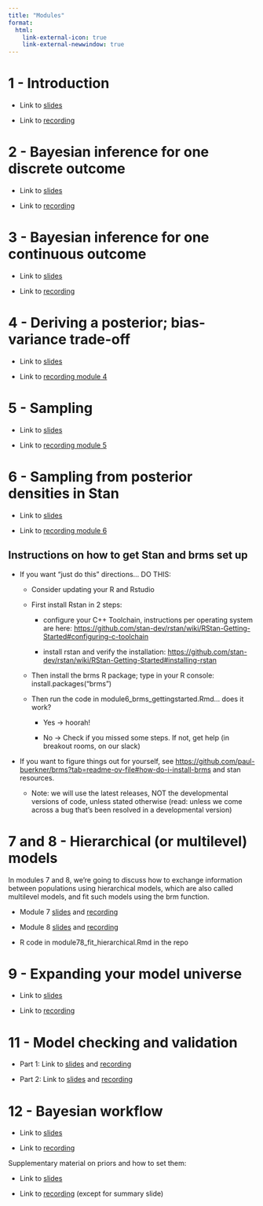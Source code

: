 ```yaml
---
title: "Modules"
format:
  html:
    link-external-icon: true
    link-external-newwindow: true
---
```


# 1 - Introduction

-   Link to [slides](https://umass-my.sharepoint.com/:b:/g/personal/lalkema_umass_edu/EamBX_Oj0AZPs5EP-UU4mXQB8TNldZ2lquLB6-lW2u5x6g)

-   Link to [recording](https://umass-my.sharepoint.com/:v:/g/personal/lalkema_umass_edu/EQXeU01m8PhAtoO-m1ImHJoB9uFc6pvl2OtUnd7HPEVekw?nav=eyJyZWZlcnJhbEluZm8iOnsicmVmZXJyYWxBcHAiOiJPbmVEcml2ZUZvckJ1c2luZXNzIiwicmVmZXJyYWxBcHBQbGF0Zm9ybSI6IldlYiIsInJlZmVycmFsTW9kZSI6InZpZXciLCJyZWZlcnJhbFZpZXciOiJNeUZpbGVzTGlua0NvcHkifX0&e=MyJKns)

# 2 - Bayesian inference for one discrete outcome

-   Link to [slides](https://umass-my.sharepoint.com/:b:/g/personal/lalkema_umass_edu/Ef9SiHIOdqtEvcFkwNcxJyQB5Ngtnqs5QD87FsGNnNWMhg?e=aU8VyT)

-   Link to [recording](https://umass-my.sharepoint.com/:v:/g/personal/lalkema_umass_edu/EZywrcAVZhpDrx8E6CZSBysBLvC_N-rdOH5M1eOimLrR8A?nav=eyJyZWZlcnJhbEluZm8iOnsicmVmZXJyYWxBcHAiOiJPbmVEcml2ZUZvckJ1c2luZXNzIiwicmVmZXJyYWxBcHBQbGF0Zm9ybSI6IldlYiIsInJlZmVycmFsTW9kZSI6InZpZXciLCJyZWZlcnJhbFZpZXciOiJNeUZpbGVzTGlua0NvcHkifX0&e=tsNxbA)

# 3 - Bayesian inference for one continuous outcome

-   Link to [slides](https://umass-my.sharepoint.com/:b:/g/personal/lalkema_umass_edu/EfFKM6AUc7ZLlvTqlzibf8gBmDTQYdSkcv-n1bBJQ5Fpeg?e=FnMWQK)

-   Link to [recording](https://umass-my.sharepoint.com/:v:/g/personal/lalkema_umass_edu/EdpMLra3ZUVAtC_UWqy2OgoBmdmUGYMfdBO2YtZxunxmNA)

# 4 - Deriving a posterior; bias-variance trade-off

-   Link to [slides](https://umass-my.sharepoint.com/:b:/g/personal/lalkema_umass_edu/EdZYMUlDKEdPqShN0AVodisBl3W84toEy8Jemx-HbXT03A?e=WcZa9R)

-   Link to [recording module 4](https://umass-my.sharepoint.com/:v:/g/personal/lalkema_umass_edu/Ec9Xo1JSNhhHmZcnulDAAtMB8ihDSXNjTdA4qhbtofZmiA?nav=eyJyZWZlcnJhbEluZm8iOnsicmVmZXJyYWxBcHAiOiJPbmVEcml2ZUZvckJ1c2luZXNzIiwicmVmZXJyYWxBcHBQbGF0Zm9ybSI6IldlYiIsInJlZmVycmFsTW9kZSI6InZpZXciLCJyZWZlcnJhbFZpZXciOiJNeUZpbGVzTGlua0NvcHkifX0&e=c1N7P0)

# 5 - Sampling

-   Link to [slides](https://umass-my.sharepoint.com/:b:/g/personal/lalkema_umass_edu/ES7fAj6xiIBOv2ps8jZbWPUBnRlgp7JRbw7QIaQ0h6uf0g?e=Kd53O0)

-   Link to [recording module 5](https://umass-my.sharepoint.com/:v:/g/personal/lalkema_umass_edu/EeLVrkVEOV1NrbJ4j-3RMt8B0rfw8TFRdL3iAV8trEnivg?nav=eyJyZWZlcnJhbEluZm8iOnsicmVmZXJyYWxBcHAiOiJPbmVEcml2ZUZvckJ1c2luZXNzIiwicmVmZXJyYWxBcHBQbGF0Zm9ybSI6IldlYiIsInJlZmVycmFsTW9kZSI6InZpZXciLCJyZWZlcnJhbFZpZXciOiJNeUZpbGVzTGlua0NvcHkifX0&e=K7ku4C)

# 6 - Sampling from posterior densities in Stan

-   Link to [slides](https://umass-my.sharepoint.com/:b:/g/personal/lalkema_umass_edu/EZb-edMTnjpApCPRXjDYY9AB6pLYnk5jZsqIyEATzaEGeA?e=vpZmAF)

-   Link to [recording module 6](https://umass-my.sharepoint.com/:v:/g/personal/lalkema_umass_edu/EY0lAsElQm9NgDo2-1BPBGcBtNckfMElA3K7Z5R41ar9rQ?nav=eyJyZWZlcnJhbEluZm8iOnsicmVmZXJyYWxBcHAiOiJPbmVEcml2ZUZvckJ1c2luZXNzIiwicmVmZXJyYWxBcHBQbGF0Zm9ybSI6IldlYiIsInJlZmVycmFsTW9kZSI6InZpZXciLCJyZWZlcnJhbFZpZXciOiJNeUZpbGVzTGlua0NvcHkifX0&e=sIVnYe)

## Instructions on how to get Stan and brms set up

-   If you want “just do this” directions… DO THIS:

    -   Consider updating your R and Rstudio

    -   First install Rstan in 2 steps:

        -   configure your C++ Toolchain, instructions per operating system are here: <https://github.com/stan-dev/rstan/wiki/RStan-Getting-Started#configuring-c-toolchain>

        -   install rstan and verify the installation: <https://github.com/stan-dev/rstan/wiki/RStan-Getting-Started#installing-rstan>

    -   Then install the brms R package; type in your R console: install.packages(“brms")

    -   Then run the code in module6_brms_gettingstarted.Rmd… does it work?

        -   Yes -\> hoorah!

        -   No -\> Check if you missed some steps. If not, get help (in breakout rooms, on our slack)

-   If you want to figure things out for yourself, see <https://github.com/paul-buerkner/brms?tab=readme-ov-file#how-do-i-install-brms> and stan resources.

    -   Note: we will use the latest releases, NOT the developmental versions of code, unless stated otherwise (read: unless we come across a bug that’s been resolved in a developmental version)

# 7 and 8 - Hierarchical (or multilevel) models

In modules 7 and 8, we're going to discuss how to exchange information between populations using hierarchical models, which are also called multilevel models, and fit such models using the brm function.

-   Module 7 [slides](https://umass-my.sharepoint.com/:b:/g/personal/lalkema_umass_edu/ERv8djoD_rdDjCy9a5ayYOQBNDZZt2nBzCCZ2otWzMJgBg?e=zNgf4T) and [recording](https://umass-my.sharepoint.com/:v:/g/personal/lalkema_umass_edu/EYH_zu8bguFNnsMel7NerxIBYwe1geB4bA9_jvviBJs7zw?nav=eyJyZWZlcnJhbEluZm8iOnsicmVmZXJyYWxBcHAiOiJPbmVEcml2ZUZvckJ1c2luZXNzIiwicmVmZXJyYWxBcHBQbGF0Zm9ybSI6IldlYiIsInJlZmVycmFsTW9kZSI6InZpZXciLCJyZWZlcnJhbFZpZXciOiJNeUZpbGVzTGlua0NvcHkifX0&e=UCLcFW)

-   Module 8 [slides](https://umass-my.sharepoint.com/:b:/g/personal/lalkema_umass_edu/EboMuHtYaJRAj3mY_jC0_lUBfY0z5jThL6JWKR9kidRO-g?e=UcKLVO) and [recording](https://umass-my.sharepoint.com/:v:/g/personal/lalkema_umass_edu/EcpihxEcPwlCpH0p2GDT2hcBtlntRxc8dtS0FkYlAWbnZA?nav=eyJyZWZlcnJhbEluZm8iOnsicmVmZXJyYWxBcHAiOiJPbmVEcml2ZUZvckJ1c2luZXNzIiwicmVmZXJyYWxBcHBQbGF0Zm9ybSI6IldlYiIsInJlZmVycmFsTW9kZSI6InZpZXciLCJyZWZlcnJhbFZpZXciOiJNeUZpbGVzTGlua0NvcHkifX0&e=Owprd0)

-   R code in module78_fit_hierarchical.Rmd in the repo

# 9 - Expanding your model universe

-   Link to [slides](https://umass-my.sharepoint.com/:b:/g/personal/lalkema_umass_edu/Ecs9-_WCqp1EsD_2LZPlsAgB3tqXHtWMlKpeOGeWel6lbg?e=Kf0W37)

-   Link to [recording](https://umass-my.sharepoint.com/:v:/g/personal/lalkema_umass_edu/EdycrQ1-Q21AtjZHIb_gEWoBmXWvG3KVr_f1s0jFRqejxQ?nav=eyJyZWZlcnJhbEluZm8iOnsicmVmZXJyYWxBcHAiOiJPbmVEcml2ZUZvckJ1c2luZXNzIiwicmVmZXJyYWxBcHBQbGF0Zm9ybSI6IldlYiIsInJlZmVycmFsTW9kZSI6InZpZXciLCJyZWZlcnJhbFZpZXciOiJNeUZpbGVzTGlua0NvcHkifX0&e=ggaXbO)

# 11 - Model checking and validation

-   Part 1: Link to [slides](https://umass-my.sharepoint.com/:b:/g/personal/lalkema_umass_edu/EdCWK06_qJBAqP2Q8t1VwxYB6QD3Np17JX2UJKFYsgNtTg?e=KwlSOn) and [recording](https://umass-my.sharepoint.com/:v:/g/personal/lalkema_umass_edu/EcuPnMVZGPlJnS3nMWegfKYBwjIxnMgvSQHMh0euPQRAig?nav=eyJyZWZlcnJhbEluZm8iOnsicmVmZXJyYWxBcHAiOiJPbmVEcml2ZUZvckJ1c2luZXNzIiwicmVmZXJyYWxBcHBQbGF0Zm9ybSI6IldlYiIsInJlZmVycmFsTW9kZSI6InZpZXciLCJyZWZlcnJhbFZpZXciOiJNeUZpbGVzTGlua0NvcHkifX0&e=g2gkMO)

-   Part 2: Link to [slides](https://umass-my.sharepoint.com/:b:/g/personal/lalkema_umass_edu/Eah4GZHEWqxEmH2unrE1K5sBAabpl3T5iFakftjaW5Skfw?e=Jbimby) and [recording](https://umass-my.sharepoint.com/:v:/g/personal/lalkema_umass_edu/EUTB9jm4v_VAmJzB730UVY4BbKcxtCYgrp20iyGflWRXxA?nav=eyJyZWZlcnJhbEluZm8iOnsicmVmZXJyYWxBcHAiOiJPbmVEcml2ZUZvckJ1c2luZXNzIiwicmVmZXJyYWxBcHBQbGF0Zm9ybSI6IldlYiIsInJlZmVycmFsTW9kZSI6InZpZXciLCJyZWZlcnJhbFZpZXciOiJNeUZpbGVzTGlua0NvcHkifX0&e=myappA)

# 12 - Bayesian workflow

-   Link to [slides](https://umass-my.sharepoint.com/:b:/g/personal/lalkema_umass_edu/Eeq_1RNTXh5LkjoR9JRnBJoBrKGOu8tj1wcxr3uqFazOFg?e=RLGNpR)

-   Link to [recording](https://umass-my.sharepoint.com/:v:/g/personal/lalkema_umass_edu/EYXPXUY3NLNKsBbYFVPoFzsBR4E8B8mZcWL6mnq27BOb5g?nav=eyJyZWZlcnJhbEluZm8iOnsicmVmZXJyYWxBcHAiOiJPbmVEcml2ZUZvckJ1c2luZXNzIiwicmVmZXJyYWxBcHBQbGF0Zm9ybSI6IldlYiIsInJlZmVycmFsTW9kZSI6InZpZXciLCJyZWZlcnJhbFZpZXciOiJNeUZpbGVzTGlua0NvcHkifX0&e=tx1eAj)

Supplementary material on priors and how to set them:

-   Link to [slides](https://umass-my.sharepoint.com/:b:/g/personal/lalkema_umass_edu/EVtCMODHS7VIucFUts7-8ZoBx1VTFa4AhMhoGnEAwSp_gQ?e=uafpnc)

-   Link to [recording](https://umass-my.sharepoint.com/:v:/g/personal/lalkema_umass_edu/EU1-8V9CiCpIumGnBYhYBrwBv6afif-MNpt_9_kWiE44-A?nav=eyJyZWZlcnJhbEluZm8iOnsicmVmZXJyYWxBcHAiOiJPbmVEcml2ZUZvckJ1c2luZXNzIiwicmVmZXJyYWxBcHBQbGF0Zm9ybSI6IldlYiIsInJlZmVycmFsTW9kZSI6InZpZXciLCJyZWZlcnJhbFZpZXciOiJNeUZpbGVzTGlua0NvcHkifX0&e=MLahbj) (except for summary slide)
